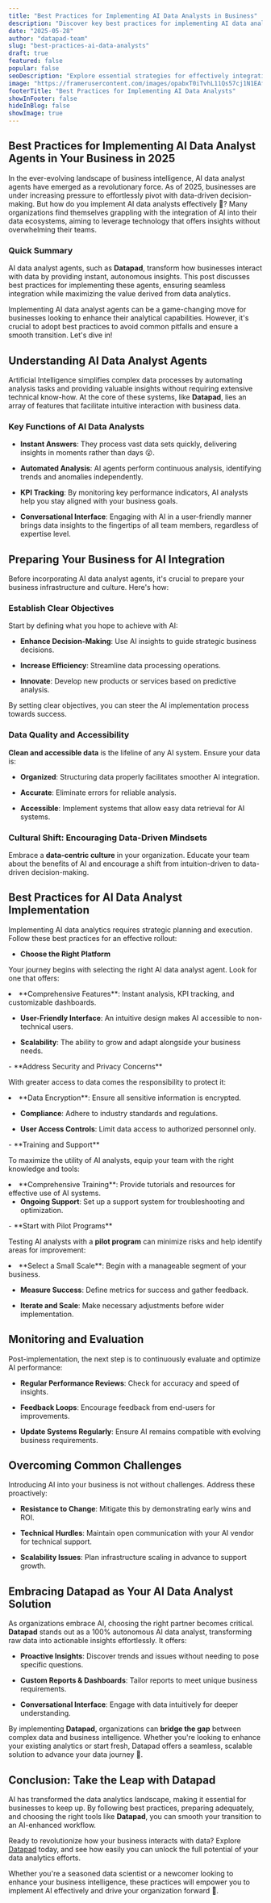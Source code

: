 ```yaml
---
title: "Best Practices for Implementing AI Data Analysts in Business"
description: "Discover key best practices for implementing AI data analysts in your business, ensuring effective integration and maximizing data insights with Datapad."
date: "2025-05-28"
author: "datapad-team"
slug: "best-practices-ai-data-analysts"
draft: true
featured: false
popular: false
seoDescription: "Explore essential strategies for effectively integrating AI data analysts in your organization to enhance data-driven decision-making and insights."
image: "https://framerusercontent.com/images/opabxT0iTvhL11Qs57cj1N1EAfY.png"
footerTitle: "Best Practices for Implementing AI Data Analysts"
showInFooter: false
hideInBlog: false
showImage: true
---
```


## Best Practices for Implementing AI Data Analyst Agents in Your Business in 2025

In the ever-evolving landscape of business intelligence, AI data analyst agents have emerged as a revolutionary force. As of 2025, businesses are under increasing pressure to effortlessly pivot with data-driven decision-making. But how do you implement AI data analysts effectively 🤔? Many organizations find themselves grappling with the integration of AI into their data ecosystems, aiming to leverage technology that offers insights without overwhelming their teams.

### Quick Summary

AI data analyst agents, such as **Datapad**, transform how businesses interact with data by providing instant, autonomous insights. This post discusses best practices for implementing these agents, ensuring seamless integration while maximizing the value derived from data analytics.

Implementing AI data analyst agents can be a game-changing move for businesses looking to enhance their analytical capabilities. However, it's crucial to adopt best practices to avoid common pitfalls and ensure a smooth transition. Let's dive in!

## Understanding AI Data Analyst Agents

Artificial Intelligence simplifies complex data processes by automating analysis tasks and providing valuable insights without requiring extensive technical know-how. At the core of these systems, like **Datapad**, lies an array of features that facilitate intuitive interaction with business data.

### Key Functions of AI Data Analysts

- **Instant Answers**: They process vast data sets quickly, delivering insights in moments rather than days 😮.

- **Automated Analysis**: AI agents perform continuous analysis, identifying trends and anomalies independently.

- **KPI Tracking**: By monitoring key performance indicators, AI analysts help you stay aligned with your business goals.

- **Conversational Interface**: Engaging with AI in a user-friendly manner brings data insights to the fingertips of all team members, regardless of expertise level.

## Preparing Your Business for AI Integration

Before incorporating AI data analyst agents, it's crucial to prepare your business infrastructure and culture. Here's how:

### Establish Clear Objectives

Start by defining what you hope to achieve with AI:

- **Enhance Decision-Making**: Use AI insights to guide strategic business decisions.

- **Increase Efficiency**: Streamline data processing operations.

- **Innovate**: Develop new products or services based on predictive analysis.

By setting clear objectives, you can steer the AI implementation process towards success.

### Data Quality and Accessibility

**Clean and accessible data** is the lifeline of any AI system. Ensure your data is:

- **Organized**: Structuring data properly facilitates smoother AI integration.

- **Accurate**: Eliminate errors for reliable analysis.

- **Accessible**: Implement systems that allow easy data retrieval for AI systems.

### Cultural Shift: Encouraging Data-Driven Mindsets

Embrace a **data-centric culture** in your organization. Educate your team about the benefits of AI and encourage a shift from intuition-driven to data-driven decision-making.

## Best Practices for AI Data Analyst Implementation

Implementing AI data analytics requires strategic planning and execution. Follow these best practices for an effective rollout:

- **Choose the Right Platform**         

Your journey begins with selecting the right AI data analyst agent. Look for one that offers:

<li data-preset-tag="p">**Comprehensive Features**: Instant analysis, KPI tracking, and customizable dashboards.

- **User-Friendly Interface**: An intuitive design makes AI accessible to non-technical users.

- **Scalability**: The ability to grow and adapt alongside your business needs.

</li>- **Address Security and Privacy Concerns**         

With greater access to data comes the responsibility to protect it:

<li data-preset-tag="p">**Data Encryption**: Ensure all sensitive information is encrypted.

- **Compliance**: Adhere to industry standards and regulations.

- **User Access Controls**: Limit data access to authorized personnel only.

</li>- **Training and Support**         

To maximize the utility of AI analysts, equip your team with the right knowledge and tools:

<li data-preset-tag="p">**Comprehensive Training**: Provide tutorials and resources for effective use of AI systems.

- **Ongoing Support**: Set up a support system for troubleshooting and optimization.

</li>- **Start with Pilot Programs**         

Testing AI analysts with a **pilot program** can minimize risks and help identify areas for improvement:

<li data-preset-tag="p">**Select a Small Scale**: Begin with a manageable segment of your business.

- **Measure Success**: Define metrics for success and gather feedback.

- **Iterate and Scale**: Make necessary adjustments before wider implementation.

</li>

## Monitoring and Evaluation

Post-implementation, the next step is to continuously evaluate and optimize AI performance:

- **Regular Performance Reviews**: Check for accuracy and speed of insights.

- **Feedback Loops**: Encourage feedback from end-users for improvements.

- **Update Systems Regularly**: Ensure AI remains compatible with evolving business requirements.

## Overcoming Common Challenges

Introducing AI into your business is not without challenges. Address these proactively:

- **Resistance to Change**: Mitigate this by demonstrating early wins and ROI.

- **Technical Hurdles**: Maintain open communication with your AI vendor for technical support.

- **Scalability Issues**: Plan infrastructure scaling in advance to support growth.

## Embracing Datapad as Your AI Data Analyst Solution

As organizations embrace AI, choosing the right partner becomes critical. **Datapad** stands out as a 100% autonomous AI data analyst, transforming raw data into actionable insights effortlessly. It offers:

- **Proactive Insights**: Discover trends and issues without needing to pose specific questions.

- **Custom Reports & Dashboards**: Tailor reports to meet unique business requirements.

- **Conversational Interface**: Engage with data intuitively for deeper understanding.

By implementing **Datapad**, organizations can **bridge the gap** between complex data and business intelligence. Whether you're looking to enhance your existing analytics or start fresh, Datapad offers a seamless, scalable solution to advance your data journey 🎉.

## Conclusion: Take the Leap with Datapad

AI has transformed the data analytics landscape, making it essential for businesses to keep up. By following best practices, preparing adequately, and choosing the right tools like **Datapad**, you can smooth your transition to an AI-enhanced workflow. 

Ready to revolutionize how your business interacts with data? Explore [Datapad](https://datapad.com) today, and see how easily you can unlock the full potential of your data analytics efforts.

Whether you're a seasoned data scientist or a newcomer looking to enhance your business intelligence, these practices will empower you to implement AI effectively and drive your organization forward 🚀.